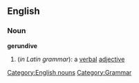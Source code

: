 ==English==
===Noun===
'''gerundive'''

#(''in Latin grammar''): a [[verbal]] [[adjective]]

[[Category:English nouns]]
[[Category:Grammar]]